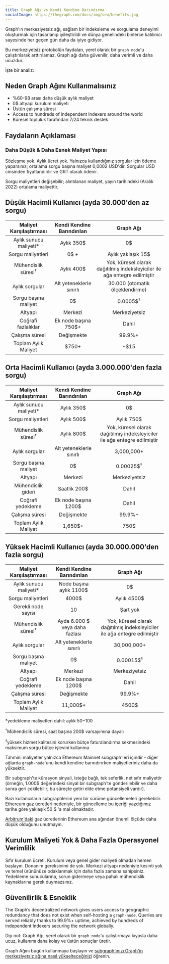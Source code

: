 ```yaml
---
title: Graph Ağı vs Kendi Kendine Barındırma
socialImage: https://thegraph.com/docs/img/seo/benefits.jpg
---
```


Graph'ın merkeziyetsiz ağı, sağlam bir indeksleme ve sorgulama deneyimi oluşturmak için tasarlanıp iyileştirildi ve dünya genelindeki binlerce katılımcı sayesinde her geçen gün daha da iyiye gidiyor.

Bu merkeziyetsiz protokolün faydaları, yerel olarak bir `graph node`'u çalıştırılarak arttırılamaz. Graph ağı daha güvenilir, daha verimli ve daha ucuzdur.

İşte bir analiz:

## Neden Graph Ağını Kullanmalısınız

- %60-98 arası daha düşük aylık maliyet
- 0$ altyapı kurulum maliyeti
- Üstün çalışma süresi
- Access to hundreds of independent Indexers around the world
- Küresel topluluk tarafından 7/24 teknik destek

## Faydaların Açıklaması

### Daha Düşük & Daha Esnek Maliyet Yapısı

Sözleşme yok. Aylık ücret yok. Yalnızca kullandığınız sorgular için ödeme yaparsınız; ortalama sorgu başına maliyet 0,0002 USD'dir. Sorgular USD cinsinden fiyatlandırılır ve GRT olarak ödenir.

Sorgu maliyetleri değişebilir; alıntılanan maliyet, yayın tarihindeki (Aralık 2022) ortalama maliyettir.

## Düşük Hacimli Kullanıcı (ayda 30.000'den az sorgu)

|    Maliyet Karşılaştırması     |       Kendi Kendine Barındırılan        |                                 Graph Ağı                                 |
|:------------------------------:|:---------------------------------------:|:-------------------------------------------------------------------------:|
|   Aylık sunucu maliyeti\*    |               Aylık 350$                |                                    0$                                     |
|       Sorgu maliyetleri        |                  0$ +                   |                            Aylık yaklaşık 15$                             |
| Mühendislik süresi<sup>†</sup> |               Aylık 400$                | Yok, küresel olarak dağıtılmış indeksleyiciler ile ağa entegre edilmiştir |
|         Aylık sorgular         |        Alt yeteneklerle sınırlı         |                      30.000 (otomatik ölçeklendirme)                      |
|      Sorgu başına maliyet      |                   0$                    |                            0.0005$<sup>‡</sup>                            |
|            Altyapı             |                 Merkezi                 |                               Merkeziyetsiz                               |
|      Coğrafi fazlalıklar       |          Ek node başına 750$+           |                                   Dahil                                   |
|         Çalışma süresi         |               Değişmekte                |                                  99.9%+                                   |
|      Toplam Aylık Maliyet      | <span className="highlight-row" />$750+ |                                   ~$15                                    |

## Orta Hacimli Kullanıcı (ayda 3.000.000'den fazla sorgu)

|    Maliyet Karşılaştırması     |         Kendi Kendine Barındırılan         |                                 Graph Ağı                                 |
|:------------------------------:|:------------------------------------------:|:-------------------------------------------------------------------------:|
|   Aylık sunucu maliyeti\*    |                 Aylık 350$                 |                                    0$                                     |
|       Sorgu maliyetleri        |                 Aylık 500$                 |                                Aylık 750$                                 |
| Mühendislik süresi<sup>†</sup> |                 Aylık 800$                 | Yok, küresel olarak dağıtılmış indeksleyiciler ile ağa entegre edilmiştir |
|         Aylık sorgular         |          Alt yeteneklerle sınırlı          |                                3,000,000+                                 |
|      Sorgu başına maliyet      |                     0$                     |                           0.00025$<sup>‡</sup>                            |
|            Altyapı             |                  Merkezi                   |                               Merkeziyetsiz                               |
|       Mühendislik gideri       |                Saatlik 200$                |                                   Dahil                                   |
|       Coğrafi yedekleme        |            Ek node başına 1200$            |                                   Dahil                                   |
|         Çalışma süresi         |                 Değişmekte                 |                                  99.9%+                                   |
|      Toplam Aylık Maliyet      | <span className="highlight-row" /> 1,650$+ |                                   750$                                    |

## Yüksek Hacimli Kullanıcı (ayda 30.000.000'den fazla sorgu)

|    Maliyet Karşılaştırması     |         Kendi Kendine Barındırılan          |                                 Graph Ağı                                 |
|:------------------------------:|:-------------------------------------------:|:-------------------------------------------------------------------------:|
|   Aylık sunucu maliyeti\*    |           Node başına aylık 1100$           |                                    0$                                     |
|       Sorgu maliyetleri        |                    4000$                    |                                Aylık 4500$                                |
|      Gerekli node sayısı       |                     10                      |                                 Şart yok                                  |
| Mühendislik süresi<sup>†</sup> |       Ayda 6.000 $ veya daha fazlası        | Yok, küresel olarak dağıtılmış indeksleyiciler ile ağa entegre edilmiştir |
|         Aylık sorgular         |          Alt yeteneklerle sınırlı           |                                30,000,000+                                |
|      Sorgu başına maliyet      |                     0$                      |                           0.00015$<sup>‡</sup>                            |
|            Altyapı             |                   Merkezi                   |                               Merkeziyetsiz                               |
|       Coğrafi yedekleme        |            Ek node başına 1200$             |                                   Dahil                                   |
|         Çalışma süresi         |                 Değişmekte                  |                                  99.9%+                                   |
|      Toplam Aylık Maliyet      | <span className="highlight-row" /> 11,000$+ |                                   4500$                                   |

\*yedekleme maliyetleri dahil: aylık $50-$100

<sup>†</sup>Mühendislik süresi, saat başına 200$ varsayımına dayalı

<sup>‡</sup>yüksek hizmet kalitesini korurken bütçe faturalandırma sekmesindeki maksimum sorgu bütçe işlevini kullanma

Tahmini maliyetler yalnızca Ethereum Mainnet subgraph'leri içindir - diğer ağlarda `graph-node`'unu kendi kendine barındırırken maliyetleriniz daha da yüksektir.

Bir subgraph'te kürasyon sinyali, isteğe bağlı, tek seferlik, net sıfır maliyettir (örneğin, 1.000$ değerindeki sinyal bir subgraph'te gönderilebilir ve daha sonra geri çekilebilir; bu süreçte getiri elde etme potansiyeli vardır).

Bazı kullanıcıların subgraphlerini yeni bir sürüme güncellemeleri gerekebilir. Ethereum gaz ücretleri nedeniyle, bir güncelleme bu içeriği yazdığımız tarihe göre yaklaşık 50 $ 'a mal olmaktadır.

[Arbitrum'daki](/arbitrum/arbitrum-faq) gaz ücretlerinin Ethereum ana ağından önemli ölçüde daha düşük olduğunu unutmayın.

## Kurulum Maliyeti Yok & Daha Fazla Operasyonel Verimlilik

Sıfır kurulum ücreti. Kurulum veya genel gider maliyeti olmadan hemen başlayın. Donanım gereksinimi de yok. Merkezi altyapı nedeniyle kesinti yok ve temel ürününüze odaklanmak için daha fazla zamana sahipsiniz. Yedekleme sunucularına, sorun gidermeye veya pahalı mühendislik kaynaklarına gerek duymazsınız.

## Güvenilirlik & Esneklik

The Graph’s decentralized network gives users access to geographic redundancy that does not exist when self-hosting a `graph-node`. Queries are served reliably thanks to 99.9%+ uptime, achieved by hundreds of independent Indexers securing the network globally.

Dip not: Graph Ağı, yerel olarak bir `graph node`'u çalıştırmaya kıyasla daha ucuz, kullanımı daha kolay ve üstün sonuçlar üretir.

Graph Ağını bugün kullanmaya başlayın ve [subgraph'ınızı Graph'in merkeziyetsiz ağına nasıl yükselteceğinizi](/cookbook/upgrading-a-subgraph) öğrenin.
